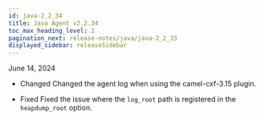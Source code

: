 ```yaml
---
id: java-2_2_34
title: Java Agent v2.2.34
toc_max_heading_level: 2
pagination_next: release-notes/java/java-2_2_33
displayed_sidebar: releaseSidebar
---
```


June 14, 2024

- <Status>Changed</Status> Changed the agent log when using the camel-cxf-3.15 plugin.

- <Status>Fixed</Status> Fixed the issue where the `log_root` path is registered in the `heapdump_root` option.


<DownloadJava ver="2.2.34" />
